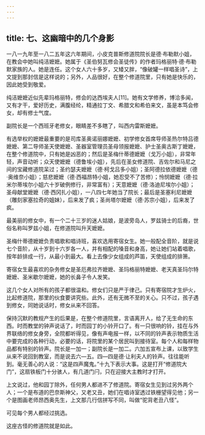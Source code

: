 ```yaml
---
---
---
```

title: 七、这幽暗中的几个身影
---




一八一九年至一八二五年这六年期间，小皮克普斯修道院院长是德·布勒默小姐，在教会中她叫纯洁嬷嬷。她属于《圣伯努瓦修会圣徒传》的作者玛格丽特·德·布勒默家族的人。她是连任。这个女人六十多岁，又矮又胖，“像破罐一样唱圣诗”，上文提到那封信是这样说的；另外，人品很好，在整个修道院里，只有她是快乐的，因此她受到敬爱。

纯洁嬷嬷近似先辈玛格丽特，修会的达西埃夫人[11]。她有文学修养，博洽多闻，又有才干，爱好历史，满腹经纶，精通拉丁文、希腊文和希伯来文，虽是本笃会修女，却有修士气度。

副院长是一个西班牙老修女，眼睛差不多瞎了，叫西内雷斯嬷嬷。

有选举权的嬷嬷最重要的是司库圣奥诺丽娜嬷嬷、初学修女首席导师圣热尔特吕德嬷嬷、第二导师圣天使嬷嬷、圣器室管理员圣母领报嬷嬷、护士圣奥古斯丁嬷嬷，在整个修道院中，只有她是凶恶的；然后是圣梅什蒂德嬷嬷（戈万小姐），非常年轻，声音动听；众天使嬷嬷（德鲁埃小姐），先后在圣女修道院、吉佐尔和马尼之间的宝藏修道院呆过；圣约瑟夫嬷嬷（德·柯戈吕多小姐）；圣阿德拉依德嬷嬷（德·奥维奈小姐）；慈悲嬷嬷（德·西福昂特小姐，她忍受不了苦修）；怜悯嬷嬷（德·拉米尔蒂埃尔小姐六十岁破例修行，非常富有）；天意嬷嬷（德·洛迪尼埃尔小姐）；圣母献堂嬷嬷（德·西冈扎小姐），一八四七年她当了院长；最后是圣塞利尼嬷嬷（雕刻家塞拉奇的姐妹），后来发了疯；圣尚塔尔嬷嬷（德·苏宗小姐），后来发了疯。

最美丽的修女中，有一个二十三岁的迷人姑娘，是波旁岛人，罗兹骑士的后裔，世俗名称叫罗兹小姐，在修道院叫升天嬷嬷。

圣梅什蒂德嬷嬷负责唱歌和唱诗班，喜欢选用寄宿女生。她一般配全音阶，就是说七个音阶，从十岁到十六岁各一人，并有相配的嗓音和身高，她让她们站着唱歌，按年龄排成一行，从最小到最大。看上去像少女组成的芦笛，天使组成的排箫。

寄宿女生最喜欢的杂务修女是圣厄弗拉齐嬷嬷、圣玛格丽特嬷嬷、老天真圣玛尔特嬷嬷、圣米歇尔嬷嬷，她的长鼻子令人发笑。

这几个女人对所有的孩子都很温和。修女们只是严于律己。只有寄宿院才生炉火，比起修道院，那里的伙食要讲究些。此外，还有无微不至的关心。只不过，孩子遇到修女，同她说话时，修女从来不回答。

保持沉默的教规产生的后果是，在整个修道院里，言语离开人，给了无生命的东西。时而教堂的钟声说话了，时而园丁的小铃开口了。有一只很响的铃，挂在与外界联络的修女身旁，全院都听得见，像有声电报一样，以不同的铃声表示物质生活中要完成的各种行动，必要的话，将院里的某个居民叫到接待室。每个人和每样物品都有特别的铃声。院长是一加一；副院长是一加二。六加五宣布上课，以致学生从来不说回到教室，而是说去六—五。四—四是德·让利夫人的铃声。往往能听到。毫无善心的人说：“这是四声魔鬼。”十九下表示大事。这是打开“修道院大门”，这扇铁板门十分骇人，有几道门闩，只在迎接大主教时才打开。

上文说过，他和园丁除外，任何男人都进不了修道院。寄宿女生见到过另外两个人；一个是布道的巴奈斯神父，又老又丑，她们在唱诗室透过铁栅望得见他；另一个是图画老师昂西奥先生，上文那几行信拼写不同，叫做“驼背老丑八怪”。

可见每个男人都经过挑选。

这座古怪的修道院就是如此。